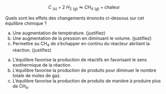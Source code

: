 ::: {.Exercise data-latex=""}

$$
  C\ _{(s)} + 2\ H_2\ _{(g)} \leftrightharpoons CH_4\ _{(g)} + \text{chaleur}
$$

Quels sont les effets des changements énoncés ci-dessous sur cet équilibre chimique  ?

a. Une augmentation de température. (justifiez)
\vspace{4em}
b. Une augmentation de la pression en diminuant le volume. (justifiez)
\vspace{4em}
c. Permettre au CH~4~ de s'échapper en continu du réacteur abritant la réaction. (justifiez)
\vspace{4em}

:::

::: {.Answer data-latex=""}

a. L'équilibre favorise la production de réactifs en favorisant le sens exothermique de la réaction.
b. L'équilibre favorise la production de produits pour diminuer le nombre totale de moles de gaz.
c. L'équilibre favorise la production de produits de manière à produire plus de CH~4~.

:::
